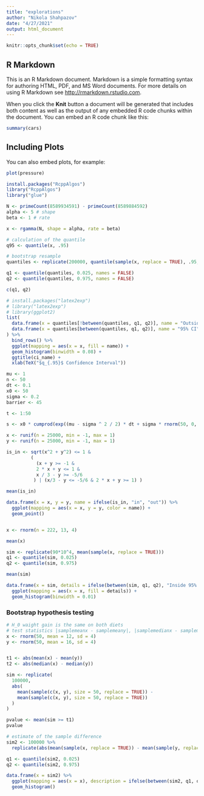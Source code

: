```yaml
---
title: "explorations"
author: "Nikola Shahpazov"
date: "4/27/2021"
output: html_document
---
```


```r
knitr::opts_chunk$set(echo = TRUE)
```

## R Markdown

This is an R Markdown document. Markdown is a simple formatting syntax for authoring HTML, PDF, and MS Word documents. For more details on using R Markdown see <http://rmarkdown.rstudio.com>.

When you click the **Knit** button a document will be generated that includes both content as well as the output of any embedded R code chunks within the document. You can embed an R code chunk like this:

```r
summary(cars)
```

## Including Plots

You can also embed plots, for example:

```r
plot(pressure)
```


```r
install.packages("RcppAlgos")
library("RcppAlgos")
library("glue")

N <- primeCount(8589934591) - primeCount(8589884592)
alpha <- 5 # shape
beta <- 1 # rate

x <- rgamma(N, shape = alpha, rate = beta)

# calculation of the quantile
q95 <- quantile(x, .95)
```


```r
# bootstrap resample
quantiles <- replicate(200000, quantile(sample(x, replace = TRUE), .95, names = FALSE))

q1 <- quantile(quantiles, 0.025, names = FALSE)
q2 <- quantile(quantiles, 0.975, names = FALSE)

c(q1, q2)
```


```r
# install.packages("latex2exp")
# library("latex2exp")
# library(ggplot2)
list(
  data.frame(x = quantiles[!between(quantiles, q1, q2)], name = "Outside 95%"),
  data.frame(x = quantiles[between(quantiles, q1, q2)], name = "95% CI")
) %>%
  bind_rows() %>%
  ggplot(mapping = aes(x = x, fill = name)) +
  geom_histogram(binwidth = 0.08) +
  ggtitle(ci_name) +
  xlab(TeX("$q_{.95}$ Confidence Interval"))
```

```r
mu <- 1
n <- 50
dt <- 0.1
x0 <- 50
sigma <- 0.2
barrier <- 45

t <- 1:50

s <- x0 * cumprod(exp((mu - sigma ^ 2 / 2) * dt + sigma * rnorm(50, 0, sqrt(dt))))
```

```r
x <- runif(n = 25000, min = -1, max = 1)
y <- runif(n = 25000, min = -1, max = 1)

is_in <- sqrt(x^2 + y^2) <= 1 &
         (
           (x + y >= -1 &
           2 * x + y <= 1 &
           x / 3 - y >= -5/6
          ) | (x/3 - y <= -5/6 & 2 * x + y >= 1) )

mean(is_in)

data.frame(x = x, y = y, name = ifelse(is_in, "in", "out")) %>%
  ggplot(mapping = aes(x = x, y = y, color = name)) +
  geom_point()



```


```r
x <- rnorm(n = 222, 13, 4)

mean(x)

sim <- replicate(90*10^4, mean(sample(x, replace = TRUE)))
q1 <- quantile(sim, 0.025)
q2 <- quantile(sim, 0.975)

mean(sim)

data.frame(x = sim, details = ifelse(between(sim, q1, q2), "Inside 95% CI", "Outside 95% CI")) %>%
  ggplot(mapping = aes(x = x, fill = details)) +
  geom_histogram(binwidth = 0.01)
```

### Bootstrap hypothesis testing

```r
# H_0 waight gain is the same on both diets
# test statistics |samplemeanx - samplemeany|, |samplemedianx - samplemediany|
x <- rnorm(50, mean = 12, sd = 4)
y <- rnorm(50, mean = 16, sd = 4)


t1 <- abs(mean(x) - mean(y))
t2 <- abs(median(x) - median(y))

sim <- replicate(
  100000,
  abs(
    mean(sample(c(x, y), size = 50, replace = TRUE)) -
    mean(sample(c(x, y), size = 50, replace = TRUE))
  )
)

pvalue <- mean(sim >= t1)
pvalue

# estimate of the sample difference
sim2 <- 100000 %>%
  replicate(abs(mean(sample(x, replace = TRUE)) - mean(sample(y, replace = TRUE))))

q1 <- quantile(sim2, 0.025)
q2 <- quantile(sim2, 0.975)

data.frame(x = sim2) %>%
  ggplot(mapping = aes(x = x), description = ifelse(between(sim2, q1, q2), "in", "out"))) +
  geom_histogram()
```
```r



```


